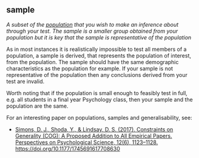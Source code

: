 ## sample

<dfn>A subset of the [population](#population) that you wish to make an inference about through your test. The sample is a smaller group obtained from your population but it is key that the sample is representative of the population</dfn>

As in most instances it is realistically impossible to test all members of a population, a sample is derived, that represents the population of interest, from the population. The sample should have the same demographic characteristics as the population for example. If your sample is not representative of the population then any conclusions derived from your test are invalid.

Worth noting that if the population is small enough to feasibly test in full, e.g. all students in a final year Psychology class, then your sample and the population are the same.

For an interesting paper on populations, samples and generalisability, see:

* <a href = "https://journals.sagepub.com/doi/10.1177/1745691617708630" target = "_blank">Simons, D. J., Shoda, Y., & Lindsay, D. S. (2017). Constraints on Generality (COG): A Proposed Addition to All Empirical Papers. Perspectives on Psychological Science, 12(6), 1123–1128. https://doi.org/10.1177/1745691617708630</a>
